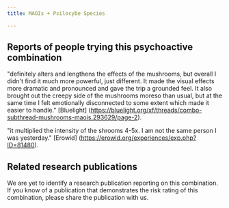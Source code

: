 ---
title: MAOIs + Psilocybe Species

---

## Reports of people trying this psychoactive combination

"definitely alters and lengthens the effects of the mushrooms, but overall I didn't find it much more powerful, just different. It made the visual effects more dramatic and pronounced and gave the trip a grounded feel. It also brought out the creepy side of the mushrooms moreso than usual, but at the same time I felt emotionally disconnected to some extent which made it easier to handle." [Bluelight] (https://bluelight.org/xf/threads/combo-subthread-mushrooms-maois.293629/page-2).

"it multiplied the intensity of the shrooms 4-5x. I am not the same person I was yesterday." [Erowid] (https://erowid.org/experiences/exp.php?ID=81480).

## Related research publications

We are yet to identify a research publication reporting on this combination. If you know of a publication that demonstrates the risk rating of this combination, please share the publication with us.



